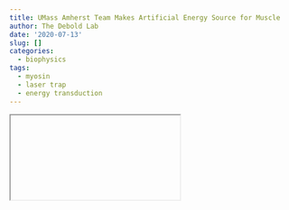 ```yaml
---
title: UMass Amherst Team Makes Artificial Energy Source for Muscle
author: The Debold Lab
date: '2020-07-13'
slug: []
categories:
  - biophysics
tags:
  - myosin
  - laser trap
  - energy transduction
---
```


<iframe>
  https://www.umass.edu/newsoffice/article/umass-amherst-team-makes-artificial-energy
</iframe>